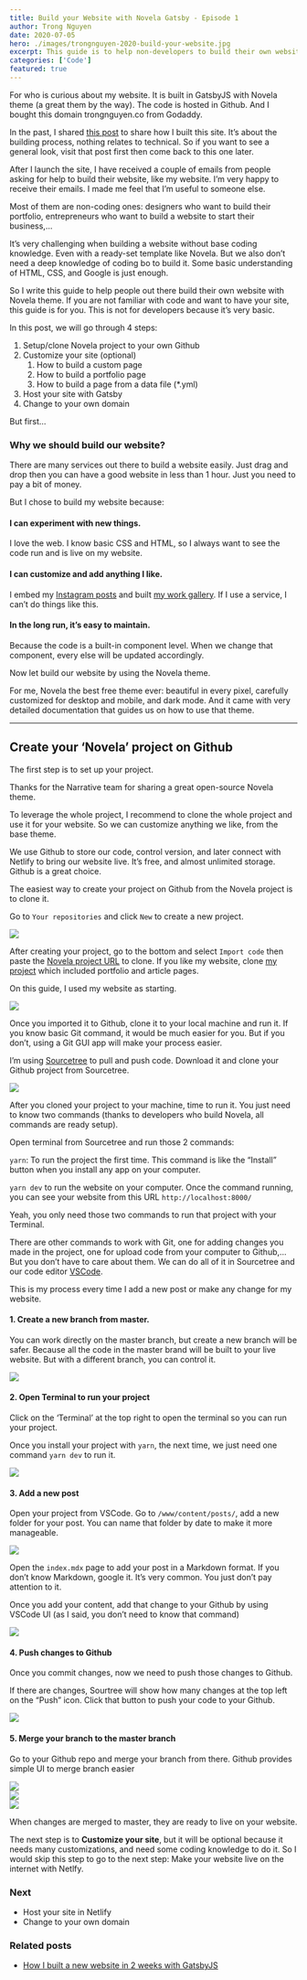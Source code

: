 ```yaml
---
title: Build your Website with Novela Gatsby - Episode 1
author: Trong Nguyen
date: 2020-07-05
hero: ./images/trongnguyen-2020-build-your-website.jpg
excerpt: This guide is to help non-developers to build their own website with the Novela theme
categories: ['Code']
featured: true
---
```


For who is curious about my website. It is built in GatsbyJS with Novela theme (a great them by the way). The code is hosted in Github. And I bought this domain trongnguyen.co from Godaddy.

In the past, I shared [this post](https://trongnguyen.co/how-i-built-a-new-website-in-2-weeks-with-gatsbyjs) to share how I built this site. It’s about the building process, nothing relates to technical. So if you want to see a general look, visit that post first then come back to this one later.

After I launch the site, I have received a couple of emails from people asking for help to build their website, like my website. I’m very happy to receive their emails. I made me feel that I’m useful to someone else.

Most of them are non-coding ones: designers who want to build their portfolio, entrepreneurs who want to build a website to start their business,…

It’s very challenging when building a website without base coding knowledge. Even with a ready-set template like Novela. But we also don’t need a deep knowledge of coding bo to build it. Some basic understanding of HTML, CSS, and Google is just enough.

So I write this guide to help people out there build their own website with Novela theme. If you are not familiar with code and want to have your site, this guide is for you. This is not for developers because it’s very basic.

In this post, we will go through 4 steps:

1. Setup/clone Novela project to your own Github
2. Customize your site (optional)
    1. How to build a custom page
    2. How to build a portfolio page
    3. How to build a page from a data file (*.yml)
3. Host your site with Gatsby
4. Change to your own domain

But first…

### Why we should build our website?
There are many services out there to build a website easily. Just drag and drop then you can have a good website in less than 1 hour. Just you need to pay a bit of money.

But I chose to build my website because:

#### I can experiment with new things.
I love the web. I know basic CSS and HTML, so I always want to see the code run and is live on my website.

#### I can customize and add anything I like.
I embed my [Instagram posts](https://trongnguyen.co/design-tips) and built [my work gallery](https://trongnguyen.co/gallery). If I use a service, I can’t do things like this.

#### In the long run, it’s easy to maintain.
Because the code is a built-in component level. When we change that component, every else will be updated accordingly.

Now let build our website by using the Novela theme.

For me, Novela the best free theme ever: beautiful in every pixel, carefully customized for desktop and mobile, and dark mode. And it came with very detailed documentation that guides us on how to use that theme.

---

## Create your ‘Novela’ project on Github
The first step is to set up your project.

Thanks for the Narrative team for sharing a great open-source Novela theme.

To leverage the whole project, I recommend to clone the whole project and use it for your website. So we can customize anything we like, from the base theme.

We use Github to store our code, control version, and later connect with Netlify to bring our website live. It’s free, and almost unlimited storage. Github is a great choice.

The easiest way to create your project on Github from the Novela project is to clone it.

Go to `Your repositories` and click `New` to create a new project.

<div class="Image__Small">
  <img src="./images/trongnguyen-2020-build-your-website-1.jpg" />
</div>

After creating your project, go to the bottom and select `Import code` then paste the [Novela project URL](https://github.com/narative/gatsby-theme-novela) to clone. If you like my website, clone [my project](https://github.com/tantrongtt/blog-novela) which included portfolio and article pages.

On this guide, I used my website as starting.

<div class="Image__Small">
  <img src="./images/trongnguyen-2020-build-your-website-2.jpg" />
</div>

Once you imported it to Github, clone it to your local machine and run it. If you know basic Git command, it would be much easier for you. But if you don’t, using a Git GUI app will make your process easier.

I’m using [Sourcetree](https://www.sourcetreeapp.com) to pull and push code. Download it and clone your Github project from Sourcetree.

<div class="Image__Small">
  <img src="./images/trongnguyen-2020-build-your-website-3.jpg" />
</div>

After you cloned your project to your machine, time to run it. You just need to know two commands (thanks to developers who build Novela, all commands are ready setup).

Open terminal from Sourcetree and run those 2 commands:

`yarn`: To run the project the first time. This command is like the “Install” button when you install any app on your computer.

`yarn dev` to run the website on your computer. Once the command running, you can see your website from this URL
`http://localhost:8000/`

Yeah, you only need those two commands to run that project with your Terminal.

There are other commands to work with Git, one for adding changes you made in the project, one for upload code from your computer to Github,… But you don’t have to care about them. We can do all of it in Sourcetree and our code editor [VSCode](https://code.visualstudio.com).

This is my process every time I add a new post or make any change for my website.

#### 1. Create a new branch from master.
You can work directly on the master branch, but create a new branch will be safer. Because all the code in the master brand will be built to your live website. But with a different branch, you can control it.

<div class="Image__Small">
  <img src="./images/trongnguyen-2020-build-your-website-4.jpg" />
</div>

#### 2. Open Terminal to run your project
Click on the ‘Terminal’ at the top right to open the terminal so you can run your project.

Once you install your project with `yarn`, the next time, we just need one command `yarn dev` to run it.

<div class="Image__Small">
  <img src="./images/trongnguyen-2020-build-your-website-5.jpg" />
</div>

#### 3. Add a new post

Open your project from VSCode. Go to `/www/content/posts/`, add a new folder for your post. You can name that folder by date to make it more manageable.

<div class="Image__Small">
  <img src="./images/trongnguyen-2020-build-your-website-6.jpg" />
</div>

Open the `index.mdx` page to add your post in a Markdown format. If you don’t know Markdown, google it. It’s very common. You just don’t pay attention to it.

Once you add your content, add that change to your Github by using VSCode UI (as I said, you don’t need to know that command)

<div class="Image__Small">
  <img src="./images/trongnguyen-2020-build-your-website-7.jpg" />
</div>

#### 4. Push changes to Github
Once you commit changes, now we need to push those changes to Github.

If there are changes, Sourtree will show how many changes at the top left on the “Push” icon. Click that button to push your code to your Github.

<div class="Image__Small">
  <img src="./images/trongnguyen-2020-build-your-website-8.jpg" />
</div>

#### 5. Merge your branch to the master branch

Go to your Github repo and merge your branch from there. Github provides simple UI to merge branch easier

<div class="Image__Small">
  <img src="./images/trongnguyen-2020-build-your-website-9.jpg" />
</div>

<div class="Image__Small">
  <img src="./images/trongnguyen-2020-build-your-website-10.jpg" />
</div>

<div class="Image__Small">
  <img src="./images/trongnguyen-2020-build-your-website-11.jpg" />
</div>

When changes are merged to master, they are ready to live on your website.

The next step is to **Customize your site**, but it will be optional because it needs many customizations, and need some coding knowledge to do it. So I would skip this step to go to the next step: Make your website live on the internet with Netlfy.

### Next
* Host your site in Netlify
* Change to your own domain

### Related posts
- [How I built a new website in 2 weeks with GatsbyJS](https://trongnguyen.co/how-i-built-a-new-website-in-2-weeks-with-gatsbyjs)
